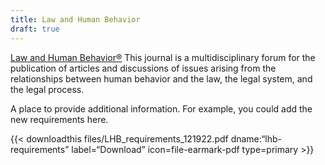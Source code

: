 ```yaml
---
title: Law and Human Behavior
draft: true
---
```


[Law and Human Behavior®](https://www.apadivisions.org/division-41/publications/journals) This journal is a multidisciplinary forum for the publication of articles and discussions of issues arising from the relationships between human behavior and the law, the legal system, and the legal process.

A place to provide additional information. For example, you could add the new requirements here. 

{{< downloadthis files/LHB_requirements_121922.pdf dname:"lhb-requirements" label="Download" icon=file-earmark-pdf type=primary >}}